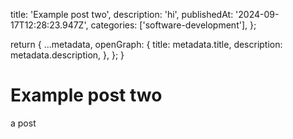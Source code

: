   title: 'Example post two',
  description: 'hi',
  publishedAt: '2024-09-17T12:28:23.947Z',
  categories: ['software-development'],
};

  return {
    ...metadata,
    openGraph: {
      title: metadata.title,
      description: metadata.description,
    },
  };
}

# Example post two

a post